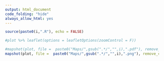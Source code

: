 ```yaml
---
output: html_document
code_folding: "hide"
always_allow_html: yes
---
```


```r
source(paste0(i,".R"), echo = FALSE)

#plot %>% leaflet(options = leafletOptions(zoomControl = F))

#mapshot(plot, file =  paste0("Maps/",gsub(".*/","",i),".pdf"), remove_controls = T)
mapshot(plot, file =  paste0("Maps/",gsub(".*/","",i),".png"), remove_controls = T, vheight = 1333, vwidth = 1000)

```